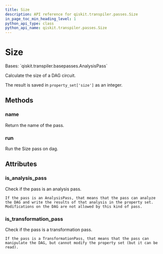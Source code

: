 ```yaml
---
title: Size
description: API reference for qiskit.transpiler.passes.Size
in_page_toc_min_heading_level: 1
python_api_type: class
python_api_name: qiskit.transpiler.passes.Size
---
```


# Size

<Class id="qiskit.transpiler.passes.Size" isDedicatedPage={true} github="https://github.com/qiskit/qiskit/tree/stable/0.18/qiskit/transpiler/passes/analysis/size.py" signature="Size(*args, **kwargs)" modifiers="class">
  Bases: `qiskit.transpiler.basepasses.AnalysisPass`

  Calculate the size of a DAG circuit.

  The result is saved in `property_set['size']` as an integer.

  ## Methods

  ### name

  <Function id="qiskit.transpiler.passes.Size.name" signature="Size.name()">
    Return the name of the pass.
  </Function>

  ### run

  <Function id="qiskit.transpiler.passes.Size.run" signature="Size.run(dag)">
    Run the Size pass on dag.
  </Function>

  ## Attributes

  ### is\_analysis\_pass

  <Attribute id="qiskit.transpiler.passes.Size.is_analysis_pass">
    Check if the pass is an analysis pass.

    If the pass is an AnalysisPass, that means that the pass can analyze the DAG and write the results of that analysis in the property set. Modifications on the DAG are not allowed by this kind of pass.
  </Attribute>

  ### is\_transformation\_pass

  <Attribute id="qiskit.transpiler.passes.Size.is_transformation_pass">
    Check if the pass is a transformation pass.

    If the pass is a TransformationPass, that means that the pass can manipulate the DAG, but cannot modify the property set (but it can be read).
  </Attribute>
</Class>

